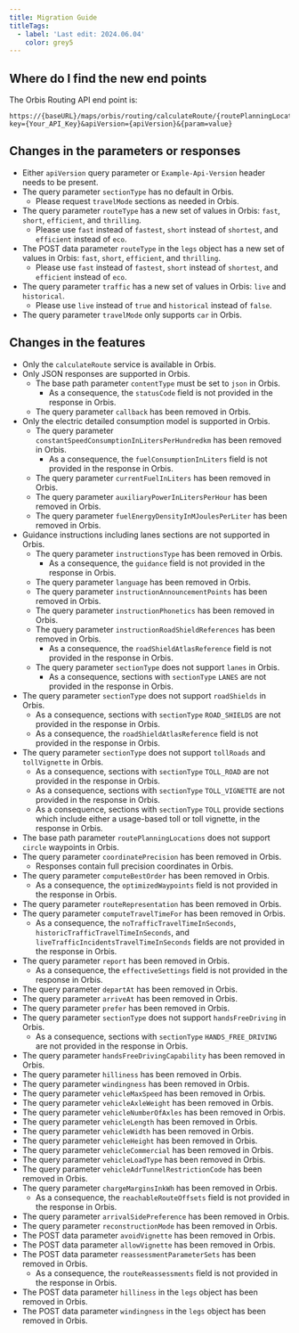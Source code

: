 ---
title: Migration Guide
titleTags:
  - label: 'Last edit: 2024.06.04'
    color: grey5
---

## Where do I find the new end points

The Orbis Routing API end point is:

```shell [type=get] [title=URL request format]
https://{baseURL}/maps/orbis/routing/calculateRoute/{routePlanningLocations}/{contentType}?key={Your_API_Key}&apiVersion={apiVersion}&{param=value}
```

## Changes in the parameters or responses

- Either `apiVersion` query parameter or `Example-Api-Version` header needs to be present.
- The query parameter `sectionType` has no default in Orbis.
  - Please request `travelMode` sections as needed in Orbis.
- The query parameter `routeType` has a new set of values in Orbis: `fast`, `short`, `efficient`, and `thrilling`.
  - Please use `fast` instead of `fastest`, `short` instead of `shortest`, and `efficient` instead of `eco`.
- The POST data parameter `routeType` in the `legs` object has a new set of values in Orbis: `fast`, `short`, `efficient`, and `thrilling`.
  - Please use `fast` instead of `fastest`, `short` instead of `shortest`, and `efficient` instead of `eco`.
- The query parameter `traffic` has a new set of values in Orbis: `live` and `historical`.
  - Please use `live` instead of `true` and `historical` instead of `false`.
- The query parameter `travelMode` only supports `car` in Orbis.

## Changes in the features

- Only the `calculateRoute` service is available in Orbis.
- Only JSON responses are supported in Orbis.
  - The base path parameter `contentType` must be set to `json` in Orbis.
    - As a consequence, the `statusCode` field is not provided in the response in Orbis.
  - The query parameter `callback` has been removed in Orbis.
- Only the electric detailed consumption model is supported in Orbis.
  - The query parameter `constantSpeedConsumptionInLitersPerHundredkm` has been removed in Orbis.
    - As a consequence, the `fuelConsumptionInLiters` field is not provided in the response in Orbis.
  - The query parameter `currentFuelInLiters` has been removed in Orbis.
  - The query parameter `auxiliaryPowerInLitersPerHour` has been removed in Orbis.
  - The query parameter `fuelEnergyDensityInMJoulesPerLiter` has been removed in Orbis.
- Guidance instructions including lanes sections are not supported in Orbis.
  - The query parameter `instructionsType` has been removed in Orbis.
    - As a consequence, the `guidance` field is not provided in the response in Orbis.
  - The query parameter `language` has been removed in Orbis.
  - The query parameter `instructionAnnouncementPoints` has been removed in Orbis.
  - The query parameter `instructionPhonetics` has been removed in Orbis.
  - The query parameter `instructionRoadShieldReferences` has been removed in Orbis.
    - As a consequence, the `roadShieldAtlasReference` field is not provided in the response in Orbis.
  - The query parameter `sectionType` does not support `lanes` in Orbis.
    - As a consequence, sections with `sectionType` `LANES` are not provided in the response in Orbis.
- The query parameter `sectionType` does not support `roadShields` in Orbis.
  - As a consequence, sections with `sectionType` `ROAD_SHIELDS` are not provided in the response in Orbis.
  - As a consequence, the `roadShieldAtlasReference` field is not provided in the response in Orbis.
- The query parameter `sectionType` does not support `tollRoads` and `tollVignette` in Orbis.
  - As a consequence, sections with `sectionType` `TOLL_ROAD` are not provided in the response in Orbis.
  - As a consequence, sections with `sectionType` `TOLL_VIGNETTE` are not provided in the response in Orbis.
  - As a consequence, sections with `sectionType` `TOLL` provide sections which include either a usage-based toll or toll vignette, in the response in Orbis.
- The base path parameter `routePlanningLocations` does not support `circle` waypoints in Orbis.
- The query parameter `coordinatePrecision` has been removed in Orbis.
  - Responses contain full precision coordinates in Orbis.
- The query parameter `computeBestOrder` has been removed in Orbis.
  - As a consequence, the `optimizedWaypoints` field is not provided in the response in Orbis.
- The query parameter `routeRepresentation` has been removed in Orbis.
- The query parameter `computeTravelTimeFor` has been removed in Orbis.
  - As a consequence, the `noTrafficTravelTimeInSeconds`, `historicTrafficTravelTimeInSeconds`, and `liveTrafficIncidentsTravelTimeInSeconds` fields are not provided in the response in Orbis.
- The query parameter `report` has been removed in Orbis.
  - As a consequence, the `effectiveSettings` field is not provided in the response in Orbis.
- The query parameter `departAt` has been removed in Orbis.
- The query parameter `arriveAt` has been removed in Orbis.
- The query parameter `prefer` has been removed in Orbis.
- The query parameter `sectionType` does not support `handsFreeDriving` in Orbis.
  - As a consequence, sections with `sectionType` `HANDS_FREE_DRIVING` are not provided in the response in Orbis.
- The query parameter `handsFreeDrivingCapability` has been removed in Orbis.
- The query parameter `hilliness` has been removed in Orbis.
- The query parameter `windingness` has been removed in Orbis.
- The query parameter `vehicleMaxSpeed` has been removed in Orbis.
- The query parameter `vehicleAxleWeight` has been removed in Orbis.
- The query parameter `vehicleNumberOfAxles` has been removed in Orbis.
- The query parameter `vehicleLength` has been removed in Orbis.
- The query parameter `vehicleWidth` has been removed in Orbis.
- The query parameter `vehicleHeight` has been removed in Orbis.
- The query parameter `vehicleCommercial` has been removed in Orbis.
- The query parameter `vehicleLoadType` has been removed in Orbis.
- The query parameter `vehicleAdrTunnelRestrictionCode` has been removed in Orbis.
- The query parameter `chargeMarginsInkWh` has been removed in Orbis.
  - As a consequence, the `reachableRouteOffsets` field is not provided in the response in Orbis.
- The query parameter `arrivalSidePreference` has been removed in Orbis.
- The query parameter `reconstructionMode` has been removed in Orbis.
- The POST data parameter `avoidVignette` has been removed in Orbis.
- The POST data parameter `allowVignette` has been removed in Orbis.
- The POST data parameter `reassessmentParameterSets` has been removed in Orbis.
  - As a consequence, the `routeReassessments` field is not provided in the response in Orbis.
- The POST data parameter `hilliness` in the `legs` object has been removed in Orbis.
- The POST data parameter `windingness` in the `legs` object has been removed in Orbis.
